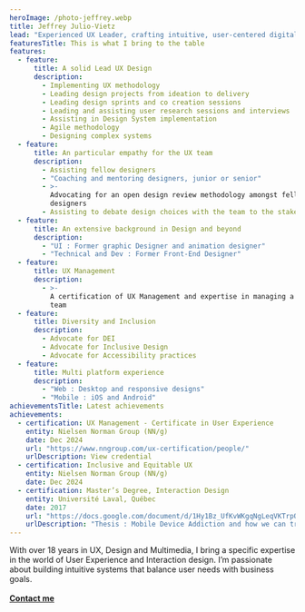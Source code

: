 ```yaml
---
heroImage: /photo-jeffrey.webp
title: Jeffrey Julio-Vietz
lead: "Experienced UX Leader, crafting intuitive, user-centered digital solutions."
featuresTitle: This is what I bring to the table
features:
  - feature:
      title: A solid Lead UX Design
      description:
        - Implementing UX methodology
        - Leading design projects from ideation to delivery
        - Leading design sprints and co creation sessions
        - Leading and assisting user research sessions and interviews
        - Assisting in Design System implementation
        - Agile methodology
        - Designing complex systems
  - feature:
      title: An particular empathy for the UX team
      description:
        - Assisting fellow designers
        - "Coaching and mentoring designers, junior or senior"
        - >-
          Advocating for an open design review methodology amongst fellow
          designers
        - Assisting to debate design choices with the team to the stakeholders
  - feature:
      title: An extensive background in Design and beyond
      description:
        - "UI : Former graphic Designer and animation designer"
        - "Technical and Dev : Former Front-End Designer"
  - feature:
      title: UX Management
      description:
        - >-
          A certification of UX Management and expertise in managing a small UX
          team
  - feature:
      title: Diversity and Inclusion
      description:
        - Advocate for DEI
        - Advocate for Inclusive Design
        - Advocate for Accessibility practices
  - feature:
      title: Multi platform experience
      description:
        - "Web : Desktop and responsive designs"
        - "Mobile : iOS and Android"
achievementsTitle: Latest achievements
achievements:
  - certification: UX Management - Certificate in User Experience
    entity: Nielsen Norman Group (NN/g)
    date: Dec 2024
    url: "https://www.nngroup.com/ux-certification/people/"
    urlDescription: View credential
  - certification: Inclusive and Equitable UX
    entity: Nielsen Norman Group (NN/g)
    date: Dec 2024
  - certification: Master’s Degree, Interaction Design
    entity: Université Laval, Québec
    date: 2017
    url: "https://docs.google.com/document/d/1Hy1Bz_UfKvWKgqNgLeqVKTrpOz1I0OrYUQvinx8JSdc/edit?usp=drivesdk"
    urlDescription: "Thesis : Mobile Device Addiction and how we can try and prevent it as UX Designers"
---
```


With over 18 years in UX, Design and Multimedia, I bring a specific expertise in the world of User Experience and Interaction design. I’m passionate about building intuitive systems that balance user needs with business goals.\
\
**[Contact me](https://www.linkedin.com/in/jeffreyvietz/)**
